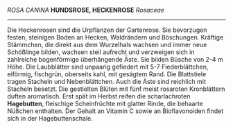 ''ROSA CANINA''
'''HUNDSROSE, HECKENROSE'''
''Rosaceae''

----
Die Heckenrosen sind die Urpflanzen der Gartenrose. Sie bevorzugen festen, steinigen Boden an Hecken, Waldrändern und Böschungen. Kräftige Stämmchen, die direkt aus dem Wurzelhals wachsen und immer neue Schößlinge bilden, wachsen steil aufrecht und verzweigen sich in zahlreiche bogenförmige überhängende Äste. Sie bilden Büsche von 2-4 m Höhe. Die Laubblätter sind unpaarig gefiedert mit 5-7 Fiederblättchen, eiförmig, fischgrün, oberseits kahl, mit gesägtem Rand. Die Blattstiele tragen Stacheln und Nebenblättchen. Auch die Äste sind reichlich mit Stacheln besetzt. Die gestielten Blüten mit fünf meist rosaroten Kronblättern duften aromatisch. Erst spät im Herbst reifen die scharlachroten '''Hagebutten''', fleischige Scheinfrüchte mit glatter Rinde, die behaarte Nüßchen enthalten. Der Gehalt an Vitamin C sowie an Bioflavonoiden findet sich in der Hagebuttenschale.